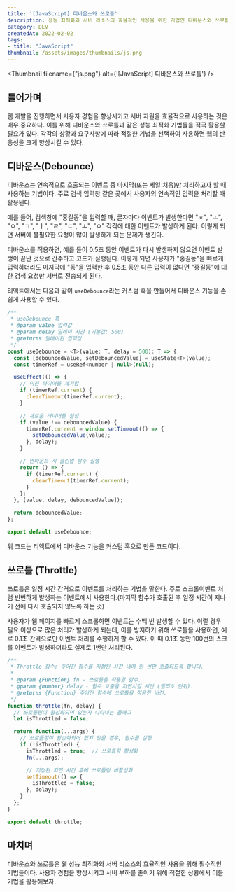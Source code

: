 ```yaml
---
title: '[JavaScript] 디바운스와 쓰로틀'
description: 성능 최적화와 서버 리소스의 효율적인 사용을 위한 기법인 디바운스와 쓰로틀에 대해 알아보자
category: DEV
createdAt: 2022-02-02
tags:
- title: "JavaScript"
thumbnail: /assets/images/thumbnails/js.png
---
```

<Thumbnail filename={"js.png"} alt={'[JavaScript] 디바운스와 쓰로틀'} />

<Divider />

## 들어가며

웹 개발을 진행하면서 사용자 경험을 향상시키고 서버 자원을 효율적으로 사용하는 것은 매우 중요하다. 이를 위해 디바운스와 쓰로틀과 같은 성능 최적화 기법들을 적극 활용할 필요가 있다. 각각의 상황과 요구사항에 따라 적절한 기법을 선택하여 사용하면 웹의 반응성을 크게 향상시킬 수 있다.

## 디바운스(Debounce)

디바운스는 연속적으로 호출되는 이벤트 중 마지막(또는 제일 처음)만 처리하고자 할 때 사용하는 기법이다. 주로 검색 입력창 같은 곳에서 사용자의 연속적인 입력을 처리할 때 활용된다.

예를 들어, 검색창에 "홍길동"을 입력할 때, 글자마다 이벤트가 발생한다면 "ㅎ", "ㅗ", "ㅇ", "ㄱ", "ㅣ", "ㄹ", "ㄷ", "ㅗ", "ㅇ" 각각에 대한 이벤트가 발생하게 된다. 이렇게 되면 서버에 불필요한 요청이 많이 발생하게 되는 문제가 생긴다.

디바운스를 적용하면, 예를 들어 0.5초 동안 이벤트가 다시 발생하지 않으면 이벤트 발생이 끝난 것으로 간주하고 코드가 실행된다. 이렇게 되면 사용자가 "홍길동"을 빠르게 입력하더라도 마지막에 "동"을 입력한 후 0.5초 동안 다른 입력이 없다면 "홍길동"에 대한 검색 요청만 서버로 전송되게 된다.

리액트에서는 다음과 같이 `useDebounce`라는 커스텀 훅을 만들어서 디바운스 기능을 손쉽게 사용할 수 있다.

```js title="useDebounce.js"
/**
 * useDebounce 훅
 * @param value 입력값
 * @param delay 딜레이 시간 (기본값: 500)
 * @returns 딜레이된 입력값
 */
const useDebounce = <T>(value: T, delay = 500): T => {
  const [debouncedValue, setDebouncedValue] = useState<T>(value);
  const timerRef = useRef<number | null>(null);

  useEffect(() => {
    // 이전 타이머를 제거함
    if (timerRef.current) {
      clearTimeout(timerRef.current);
    }

    // 새로운 타이머를 설정
    if (value !== debouncedValue) {
      timerRef.current = window.setTimeout(() => {
        setDebouncedValue(value);
      }, delay);
    }

    // 언마운트 시 클린업 함수 실행
    return () => {
      if (timerRef.current) {
        clearTimeout(timerRef.current);
      }
    };
  }, [value, delay, debouncedValue]);

  return debouncedValue;
};

export default useDebounce;
```
위 코드는 리액트에서 디바운스 기능을 커스텀 훅으로 만든 코드이다.

## 쓰로틀 (Throttle)
쓰로틀은 일정 시간 간격으로 이벤트를 처리하는 기법을 말한다. 주로 스크롤이벤트 처럼 빈번하게 발생하는 이벤트에서 사용한다.(마지막 함수가 호출된 후 일정 시간이 지나기 전에 다시 호출되지 않도록 하는 것)

사용자가 웹 페이지를 빠르게 스크롤하면 이벤트는 수백 번 발생할 수 있다. 이럴 경우 필요 이상으로 많은 처리가 발생하게 되는데, 이를 방지하기 위해 쓰로틀을 사용하면, 예로 0.1초 간격으로만 이벤트 처리를 수행하게 할 수 있다. 이 때 0.1초 동안 100번의 스크롤 이벤트가 발생하더라도 실제로 1번만 처리된다.

```js title="throttle.js"
/**
 * Throttle 함수: 주어진 함수를 지정된 시간 내에 한 번만 호출되도록 합니다.
 *
 * @param {Function} fn - 쓰로틀을 적용할 함수.
 * @param {number} delay - 함수 호출을 지연시킬 시간 (밀리초 단위).
 * @returns {Function} 주어진 함수에 쓰로틀을 적용한 버전.
 */
function throttle(fn, delay) {
  // 쓰로틀링이 활성화되어 있는지 나타내는 플래그
  let isThrottled = false;

  return function(...args) {
    // 쓰로틀링이 활성화되어 있지 않을 경우, 함수를 실행
    if (!isThrottled) {
      isThrottled = true;  // 쓰로틀링 활성화
      fn(...args);

      // 지정된 지연 시간 후에 쓰로틀링 비활성화
      setTimeout(() => {
        isThrottled = false;
      }, delay);
    }
  };
}

export default throttle;
```

## 마치며
디바운스와 쓰로틀은 웹 성능 최적화와 서버 리소스의 효율적인 사용을 위해 필수적인 기법들이다. 사용자 경험을 향상시키고 서버 부하를 줄이기 위해 적절한 상황에서 이들 기법을 활용해보자.